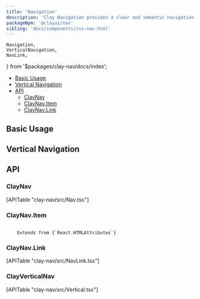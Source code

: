 ```yaml
---
title: 'Navigation'
description: 'Clay Navigation provides a clear and semantic navigation for your site'
packageNpm: '@clayui/nav'
sibling: 'docs/components/css-nav.html'
---
```


	Navigation,
	VerticalNavigation,
	NavLink,
} from '$packages/clay-nav/docs/index';

<div class="nav-toc-absolute">
<div class="nav-toc">

-   [Basic Usage](#basic-usage)
-   [Vertical Navigation](#vertical)
-   [API](#api)
    -   [ClayNav](#claynav)
    -   [ClayNav.Item](#claynav.item)
    -   [ClayNav.Link](#claynav.link)

</div>
</div>

## Basic Usage

<Navigation />

## Vertical Navigation

<VerticalNavigation />

## API

### ClayNav

<div>[APITable "clay-nav/src/Nav.tsx"]</div>

### ClayNav.Item

<code class="list-api-item-type">
	Extends from {`React.HTMLAttributes<HTMLLIElement>`}
</code>

### ClayNav.Link

<div>[APITable "clay-nav/src/NavLink.tsx"]</div>

### ClayVerticalNav

<div>[APITable "clay-nav/src/Vertical.tsx"]</div>
